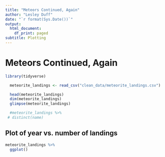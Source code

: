 ```yaml
---
title: "Meteors Continued, Again"
author: "Lesley Duff"
date: "`r format(Sys.Date())`"
output:
  html_document:
    df_print: paged
subtitle: Plotting
---
```

# Meteors Continued, Again

```r
library(tidyverse)
```

```r
  meteorite_landings <- read_csv("clean_data/meteorite_landings.csv")

  head(meteorite_landings)
  dim(meteorite_landings)
  glimpse(meteorite_landings)

  #meteorite_landings %>% 
 # distinct(name)
```

## Plot of year vs. number of landings

```r
meteorite_landings %>% 
  ggplot()
```


